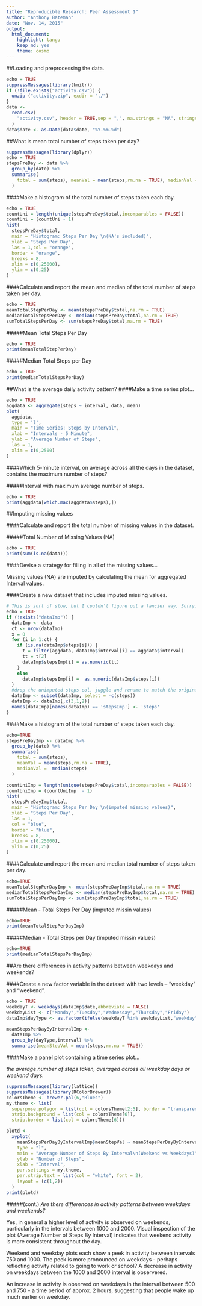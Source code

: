 ```yaml
---
title: "Reproducible Research: Peer Assessment 1"
author: "Anthony Bateman"
date: "Nov. 14, 2015"
output: 
  html_document:
    highlight: tango
    keep_md: yes
    theme: cosmo
---
```


##Loading and preprocessing the data.
```r
echo = TRUE
suppressMessages(library(knitr))
if (!file.exists("activity.csv")) {
  unzip ("activity.zip", exdir = "./")
}
data <-
  read.csv(
    "activity.csv", header = TRUE,sep = ",", na.strings = "NA", stringsAsFactors = FALSE
  )
data$date <- as.Date(data$date, "%Y-%m-%d")
```

##What is mean total number of steps taken per day?

```r
suppressMessages(library(dplyr))
echo = TRUE
stepsPreDay <- data %>%
  group_by(date) %>%
  summarise(
    total = sum(steps), meanVal = mean(steps,rm.na = TRUE), medianVal =  median(steps)
  )
```

####Make a histogram of the total number of steps taken each day.

```r
echo = TRUE
countUni = length(unique(stepsPreDay$total,incomparables = FALSE))
countUni = (countUni - 1)
hist(
  stepsPreDay$total,
  main = "Histogram: Steps Per Day \n(NA's included)",
  xlab = "Steps Per Day",
  las = 1,col = "orange",
  border = "orange",
  breaks = 8,
  xlim = c(0,25000),
  ylim = c(0,25)
)
```

####Calculate and report the mean and median of the total number of steps taken per day.

```r
echo = TRUE
meanTotalStepPerDay <- mean(stepsPreDay$total,na.rm = TRUE)
medianTotalStepsPerDay <- median(stepsPreDay$total,na.rm = TRUE)
sumTotalStepsPerDay <- sum(stepsPreDay$total,na.rm = TRUE)
```

#####Mean Total Steps Per Day

```r
echo = TRUE
print(meanTotalStepPerDay)
```

#####Median Total Steps per Day

```r
echo = TRUE
print(medianTotalStepsPerDay)
```

##What is the average daily activity pattern?
####Make a time series plot...

```r
echo = TRUE
aggdata <- aggregate(steps ~ interval, data, mean)
plot(
  aggdata,
  type = 'l',
  main = "Time Series: Steps by Interval",
  xlab = "Intervals - 5 Minute",
  ylab = "Average Number of Steps",
  las = 1,
  xlim = c(0,2500)
)
```

####Which 5-minute interval, on average across all the days in the dataset, contains the maximum number of steps?

#####Interval with maximum average number of steps.

```r
echo = TRUE
print(aggdata[which.max(aggdata$steps),])
```

##Imputing missing values

####Calculate and report the total number of missing values in the dataset.

#####Total Number of Missing Values (NA)

```r
echo = TRUE
print(sum(is.na(data)))
```

####Devise a strategy for filling in all of the missing values...

Missing values (NA) are imputed by calculating the mean for aggregated Interval values.

####Create a new dataset that includes imputed missing values.

```r
# This is sort of slow, but I couldn't figure out a fancier way, Sorry.
echo = TRUE
if (!exists("dataImp")) {
  dataImp <- data
  ct <- nrow(dataImp)
  x = 0
  for (i in 1:ct) {
    if (is.na(dataImp$steps[i])) {
      t = filter(aggdata, dataImp$interval[i] == aggdata$interval)
      tt = t[2]
      dataImp$stepsImp[i] = as.numeric(tt)
    }
    else
      dataImp$stepsImp[i] =  as.numeric(dataImp$steps[i])
  }
  #drop the unimputed steps col, juggle and rename to match the originaal data set.
  dataImp <- subset(dataImp, select = -c(steps))
  dataImp <- dataImp[,c(3,1,2)]
  names(dataImp)[names(dataImp) == 'stepsImp'] <- 'steps'
}
```

####Make a histogram of the total number of steps taken each day.

```r
echo=TRUE
stepsPreDayImp <- dataImp %>%
  group_by(date) %>%
  summarise(
    total = sum(steps),
    meanVal = mean(steps,rm.na = TRUE),
    medianVal =  median(steps)
  )

countUniImp = length(unique(stepsPreDay$total,incomparables = FALSE))
countUniImp = (countUniImp  - 1)
hist(
  stepsPreDayImp$total,
  main = "Histogram: Steps Per Day \n(imputed missing values)",
  xlab = "Steps Per Day",
  las = 1,
  col = "blue",
  border = "blue",
  breaks = 8,
  xlim = c(0,25000),
  ylim = c(0,25)
)
```

####Calculate and report the mean and median total number of steps taken per day.

```r
echo=TRUE
meanTotalStepPerDayImp <- mean(stepsPreDayImp$total,na.rm = TRUE)
medianTotalStepsPerDayImp <- median(stepsPreDayImp$total,na.rm = TRUE)
sumTotalStepsPerDayImp <- sum(stepsPreDayImp$total,na.rm = TRUE)
```

#####Mean - Total Steps Per Day (imputed missin values)
```r
echo=TRUE
print(meanTotalStepPerDayImp)
```
#####Median - Total Steps per Day (imputed missin values)
```r
echo=TRUE
print(medianTotalStepsPerDayImp)
```

##Are there differences in activity patterns between weekdays and weekends?

####Create a new factor variable in the dataset with two levels – "weekday" and "weekend".
```r
echo = TRUE
weekdayT <- weekdays(dataImp$date,abbreviate = FALSE)
weekdayList <- c("Monday","Tuesday","Wednesday","Thursday","Friday")
dataImp$dayType <- as.factor(ifelse(weekdayT %in% weekdayList,"weekday","weekend"))

meanStepsPerDayByIntervalImp <- 
  dataImp %>% 
  group_by(dayType,interval) %>% 
  summarise(meanStepVal = mean(steps,rm.na = TRUE))
```

####Make a panel plot containing a time series plot...

*the average number of steps taken, averaged across all weekday days or weekend days.*

```r
suppressMessages(library(lattice))
suppressMessages(library(RColorBrewer))
colorsTheme <- brewer.pal(6,"Blues")
my.theme <- list(
  superpose.polygon = list(col = colorsTheme[2:5], border = "transparent"),
  strip.background = list(col = colorsTheme[6]),
  strip.border = list(col = colorsTheme[6]))

plotd <-
  xyplot(
    meanStepsPerDayByIntervalImp$meanStepVal ~ meanStepsPerDayByIntervalImp$interval | meanStepsPerDayByIntervalImp$dayType,
    type = "l",
    main = "Average Number of Steps By Interval\n(Weekend vs Weekdays)",
    ylab = "Number of Steps",
    xlab = "Interval",
    par.settings = my.theme,
    par.strip.text = list(col = "white", font = 2),
    layout = (c(1,2))
  )
print(plotd)
```

#####(cont.) *Are there differences in activity patterns between weekdays and weekends?*

Yes, in general a higher level of activity is observed on weekends, particularly in the intervals between 1000 and 2000.
Visual inspection of the plot (Average Number of Steps By Interval) indicates that weekend activity is more consistent throughout the day.

Weekend and weekday plots each show a peek in activity between intervals 750 and 1000. The peek is more pronounced on weekdays - perhaps reflecting activity related to going to work or school? A decrease in activity on weekdays between the 1000 and 2000 interval is observered.

An increase in activity is observed on weekdays in the interval between 500 and 750 - a time period of approx. 2 hours, suggesting that people wake up much earlier on weekday.
